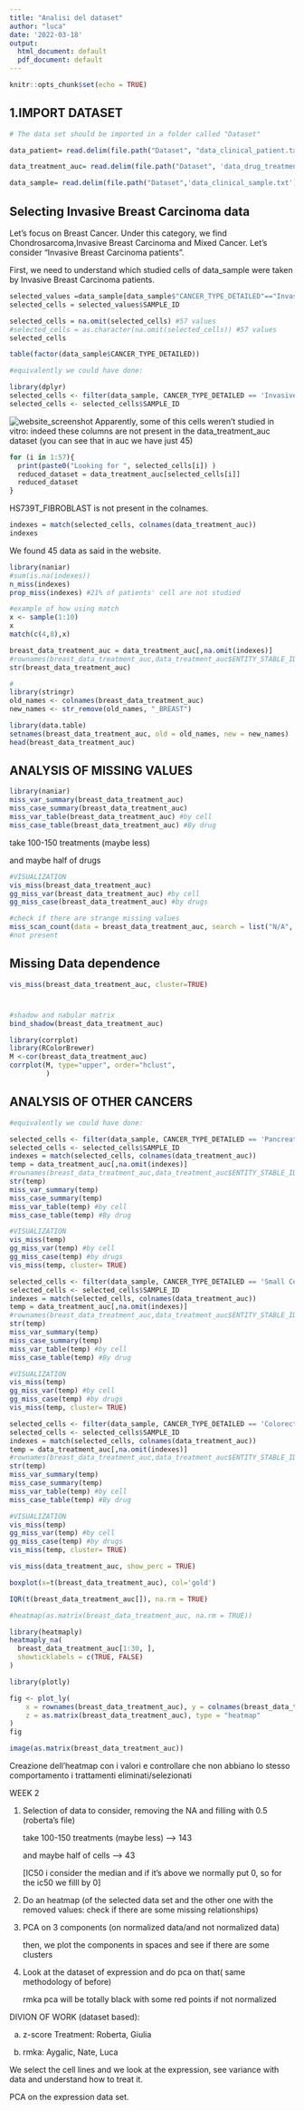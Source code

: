 ```yaml
---
title: "Analisi del dataset"
author: "luca"
date: '2022-03-18'
output:
  html_document: default
  pdf_document: default
---
```


```r
knitr::opts_chunk$set(echo = TRUE)
```

## 1.IMPORT DATASET

```{=tex}
\begin{itemize}
  \item In data_drug_treatment_auc, you can find the auc measure of drug treatment response.
  \item In data_sample, you find all the data on studied cells. 
\end{itemize}
```
```r
# The data set should be imported in a folder called "Dataset"

data_patient= read.delim(file.path("Dataset", "data_clinical_patient.txt"), header = TRUE, comment.char = '#')

data_treatment_auc= read.delim(file.path("Dataset", 'data_drug_treatment_auc.txt'), header = TRUE, comment.char = '#')

data_sample= read.delim(file.path("Dataset",'data_clinical_sample.txt'), header = TRUE, comment.char = '#')
```

## Selecting Invasive Breast Carcinoma data

Let's focus on Breast Cancer. Under this category, we find Chondrosarcoma,Invasive Breast Carcinoma and Mixed Cancer. Let's consider "Invasive Breast Carcinoma patients".

First, we need to understand which studied cells of data_sample were taken by Invasive Breast Carcinoma patients.

```r
selected_values =data_sample[data_sample$"CANCER_TYPE_DETAILED"=="Invasive Breast Carcinoma",]
selected_cells = selected_values$SAMPLE_ID

selected_cells = na.omit(selected_cells) #57 values
#selected_cells = as.character(na.omit(selected_cells)) #57 values
selected_cells
```

```r
table(factor(data_sample$CANCER_TYPE_DETAILED))
```

```r
#equivalently we could have done:

library(dplyr)
selected_cells <- filter(data_sample, CANCER_TYPE_DETAILED == 'Invasive Breast Carcinoma' )
selected_cells <- selected_cells$SAMPLE_ID

```

![website_screenshot](dataset_explained.png) Apparently, some of this cells weren't studied in vitro: indeed these columns are not present in the data_treatment_auc dataset (you can see that in auc we have just 45)

```r
for (i in 1:57){
  print(paste0("Looking for ", selected_cells[i]) )
  reduced_dataset = data_treatment_auc[selected_cells[i]]
  reduced_dataset
}
```

HS739T_FIBROBLAST is not present in the colnames.

```r
indexes = match(selected_cells, colnames(data_treatment_auc))
indexes
```

We found 45 data as said in the website.

```r
library(naniar)
#sum(is.na(indexes))
n_miss(indexes)
prop_miss(indexes) #21% of patients' cell are not studied
```

```r
#example of how using match
x <- sample(1:10)
x 
match(c(4,8),x)
```

```r
breast_data_treatment_auc = data_treatment_auc[,na.omit(indexes)]
#rownames(breast_data_treatment_auc,data_treatment_auc$ENTITY_STABLE_ID) #non va
str(breast_data_treatment_auc)

#
library(stringr)
old_names <- colnames(breast_data_treatment_auc)
new_names <- str_remove(old_names, "_BREAST")

library(data.table)
setnames(breast_data_treatment_auc, old = old_names, new = new_names)
head(breast_data_treatment_auc)
```

## ANALYSIS OF MISSING VALUES

```r
library(naniar)
miss_var_summary(breast_data_treatment_auc)
miss_case_summary(breast_data_treatment_auc)
miss_var_table(breast_data_treatment_auc) #by cell
miss_case_table(breast_data_treatment_auc) #By drug
```

take 100-150 treatments (maybe less)

and maybe half of drugs

```r
#VISUALIZATION
vis_miss(breast_data_treatment_auc)
gg_miss_var(breast_data_treatment_auc) #by cell
gg_miss_case(breast_data_treatment_auc) #by drugs

```

```r
#check if there are strange missing values
miss_scan_count(data = breast_data_treatment_auc, search = list("N/A", "missing", "na", " "))
#not present
```

## Missing Data dependence

```r
vis_miss(breast_data_treatment_auc, cluster=TRUE)
```

# 

```r
#shadow and nabular matrix
bind_shadow(breast_data_treatment_auc)
```

```r
library(corrplot)
library(RColorBrewer)
M <-cor(breast_data_treatment_auc)
corrplot(M, type="upper", order="hclust",
         )
```

## ANALYSIS OF OTHER CANCERS

```r
#equivalently we could have done:

selected_cells <- filter(data_sample, CANCER_TYPE_DETAILED == 'Pancreatic Adenocarcinoma' )
selected_cells <- selected_cells$SAMPLE_ID
indexes = match(selected_cells, colnames(data_treatment_auc))
temp = data_treatment_auc[,na.omit(indexes)]
#rownames(breast_data_treatment_auc,data_treatment_auc$ENTITY_STABLE_ID) #non va
str(temp)
miss_var_summary(temp)
miss_case_summary(temp)
miss_var_table(temp) #by cell
miss_case_table(temp) #By drug

#VISUALIZATION
vis_miss(temp)
gg_miss_var(temp) #by cell
gg_miss_case(temp) #by drugs
vis_miss(temp, cluster= TRUE)
```

```r
selected_cells <- filter(data_sample, CANCER_TYPE_DETAILED == 'Small Cell Lung Cancer' )
selected_cells <- selected_cells$SAMPLE_ID
indexes = match(selected_cells, colnames(data_treatment_auc))
temp = data_treatment_auc[,na.omit(indexes)]
#rownames(breast_data_treatment_auc,data_treatment_auc$ENTITY_STABLE_ID) #non va
str(temp)
miss_var_summary(temp)
miss_case_summary(temp)
miss_var_table(temp) #by cell
miss_case_table(temp) #By drug

#VISUALIZATION
vis_miss(temp)
gg_miss_var(temp) #by cell
gg_miss_case(temp) #by drugs
vis_miss(temp, cluster= TRUE)
```

```r
selected_cells <- filter(data_sample, CANCER_TYPE_DETAILED == 'Colorectal Adenocarcinoma' )
selected_cells <- selected_cells$SAMPLE_ID
indexes = match(selected_cells, colnames(data_treatment_auc))
temp = data_treatment_auc[,na.omit(indexes)]
#rownames(breast_data_treatment_auc,data_treatment_auc$ENTITY_STABLE_ID) #non va
str(temp)
miss_var_summary(temp)
miss_case_summary(temp)
miss_var_table(temp) #by cell
miss_case_table(temp) #By drug

#VISUALIZATION
vis_miss(temp)
gg_miss_var(temp) #by cell
gg_miss_case(temp) #by drugs
vis_miss(temp, cluster= TRUE)
```

```r
vis_miss(data_treatment_auc, show_perc = TRUE)
```

```r
boxplot(x=t(breast_data_treatment_auc), col='gold')
```

```r
IQR(t(breast_data_treatment_auc[]), na.rm = TRUE)
```

```r
#heatmap(as.matrix(breast_data_treatment_auc, na.rm = TRUE))
```

```r
library(heatmaply)
heatmaply_na(
  breast_data_treatment_auc[1:30, ],
  showticklabels = c(TRUE, FALSE)
)
```

```r
library(plotly)
```

```r
fig <- plot_ly(
    x = rownames(breast_data_treatment_auc), y = colnames(breast_data_treatment_auc),
    z = as.matrix(breast_data_treatment_auc), type = "heatmap"
)  
fig
```

```r
image(as.matrix(breast_data_treatment_auc))
```

Creazione dell'heatmap con i valori e controllare che non abbiano lo stesso comportamento i trattamenti eliminati/selezionati

WEEK 2

1.  Selection of data to consider, removing the NA and filling with 0.5 (roberta's file)

    take 100-150 treatments (maybe less) --\> 143

    and maybe half of cells --\> 43

    [IC50 i consider the median and if it's above we normally put 0, so for the ic50 we filll by 0]

2.  Do an heatmap (of the selected data set and the other one with the removed values: check if there are some missing relationships)

3.  PCA on 3 components (on normalized data/and not normalized data)

    then, we plot the components in spaces and see if there are some clusters

4.  Look at the dataset of expression and do pca on that( same methodology of before)

    rmka pca will be totally black with some red points if not normalized

DIVION OF WORK (dataset based):

a.  z-score Treatment: Roberta, Giulia

b.  rmka: Aygalic, Nate, Luca

We select the cell lines and we look at the expression, see variance with data and understand how to treat it.

PCA on the expression data set.
